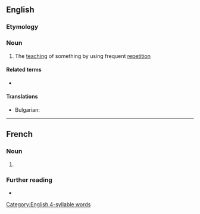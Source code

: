 ==English==

===Etymology===
{{rfe|en}}

===Noun===
{{en-noun|~}}

# The [[teaching]] of something by using frequent [[repetition]]

====Related terms====
* {{l|en|inculcate}}

====Translations====
{{trans-top|The [[teaching]] of something by using frequent [[repetition]]}}
* Bulgarian: {{t+|bg|втълпяване|n}}
{{trans-mid}}

{{trans-bottom}}

[[Category:English 4-syllable words]]

----

==French==

===Noun===
{{fr-noun|f}}

# {{l|en|inculcation}}

===Further reading===
* {{R:TLFi}}